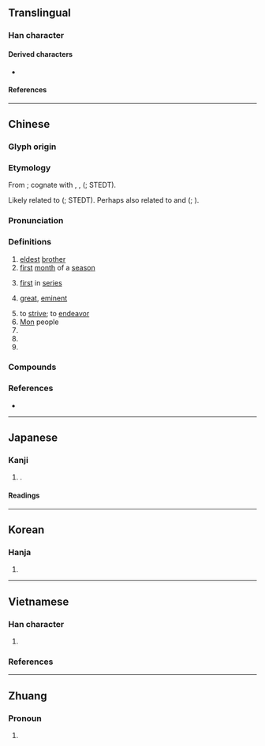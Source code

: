{{also|盂}}
{{character info}}
==Translingual==

===Han character===
{{Han char|rn=39|rad=子|as=05|sn=8|four=17107|canj=NDBT|ids=⿱子皿}}

====Derived characters====
* {{l|mul|[[𠗠]], [[𠵼]], [[𡝹]], [[𢛴]], [[掹]], [[𬈂]] (⿰氵孟), [[猛]], [[𣓶]], [[𪹁]], [[𤗖]], [[𤦕]], [[䁅]], [[𮃑]], [[𥺬]], [[𦁧]], [[艋]], [[蜢]], [[𧩌]], [[錳]], [[锰]], [[鯭]], [[勐]], [[䓝]], [[𤷪]]}}

====References====
{{Han ref|kx=0278.160|dkj=06960|dj=0546.110|hdz=21013.030|uh=5B5F}}

----

==Chinese==
{{zh-forms|alt=𥁪}}
{{zh-wp|zh:孟姓|en:Meng (surname)}}

===Glyph origin===
{{Han etym}}
{{Han compound|子|皿|c1=s|c2=p|t1=child; son|ls=psc}}

===Etymology===
From {{inh|zh|sit-pro|*maŋ||big; old; elder (brother, uncle)}}; cognate with {{cog|nun|ʈhi³¹ mɑŋ³¹|ʈhi³¹ '''mɑŋ³¹'''|old; elderly}}, {{cog|duu|tvmvng|tv'''mvng'''|elder sibling}}, {{cog|my|မင်း||monarch; king}} ({{zh-ref|Schuessler, 2007}}; STEDT).

Likely related to {{och-l|兄|older brother}} ({{zh-ref|Sagart, 1999}}; STEDT). Perhaps also related to {{och-l|芒|great; extensive}} and {{och-l|荒|vast; excessive; senile}} ({{zh-ref|Sagart, 1999}}; {{zh-ref|Schuessler, 2007}}).

===Pronunciation===
{{zh-pron
|m=mèng
|m-s=mong4
|c=maang6
|c-t=mang5
|g=men5/mung5
|g_note=men5 - vernacular; mung5 - literary
|h=pfs=men;gd=mên4
|j=meng3
|mb=māing
|md=mâing
|mn=bēng
|mn-t=mêng6
|w=3man
|x=mong4
|mc=y
|oc=y
|ma=
|cat=a,pn,n
}}

===Definitions===
{{zh-hanzi}}

# [[eldest]] [[brother]]
# [[first]] [[month]] of a [[season]]
# {{lb|zh|figuratively}} [[first]] in [[series]]
# {{lb|zh|figuratively}} [[great]], [[eminent]]
# to [[strive]]; to [[endeavor]]
# [[Mon]] people
# {{zh-short|孟子|[[Mencius]]; ''{{w|Mencius (book)|Mencius}}'' (book)}}
# {{zh-alt-form|猛|[[bold]]; [[powerful]]}}
# {{surname|zh}}

===Compounds===
{{zh-der|孟浪輕狂|孟母三遷|孟荀|孟母擇鄰|孟浪|孟公|孟春|孟秋|季孟之間|孟嘉落帽|季孟|孟母|孟嘗君|孟月|孟良盜馬|四孟|孟婆|孟詩韓筆|孔孟學會|孟冬|孟宗泣筍|孟麗君|孟非斯|孟陬|孟母斷織|孟宗竹|孟姜女|孟什維克|孔孟之道|孔孟|孟婆湯|優孟衣冠|孟夏|孟加拉|孟子|孟光舉案|梁孟|焦孟不離|浪孟|衣冠優孟|落帽孟嘉|論孟|孟村|孟家溪|孟樓|孟州|孟買|主孟|亞孟|優孟|公孟|姜孟|孟享|孟亭|孟仲叔季|孟侯|孟光|孟公孟姥|孟公投轄|孟勞|孟博登車|孟叟|孟嘗|孟姑姑|孟姜|孟姜女調|孟姥|孟娵|孟家蟬|孟常|孟廡|孟戲|孟晉|孟林筍|孟極|孟槐|孟樂|孟津|孟瀦|孟竹|孟織|孟藝|孟襄陽|孟說|孟諸|孟豬|孟賁|孟鄰|孟門|孟陽|孟青|孟青棒|孟韓|孟饗|孟鳥|孫孟|寒孟|施孟|春孟|月孟|桓孟|王孟|秋孟|賓孟|趙孟|鄒孟|韓孟|孟族|孟語}}

===References===
* {{R:yue:Hanzi}}

----

==Japanese==
{{wp|lang=ja}}

===Kanji===
{{ja-kanji|grade=|rs=子05}}

# {{n-g|Used in personal names}}.

====Readings====
{{ja-readings
|goon=みょう<みやう, もう<まう
|kanon=ぼう<ばう, もう<まう
|kanyoon=まん
|kun=おさ-<をさ-, かしら-, たけ-
|nanori=たけし, つとむ, はじめ, はる
}}

----

==Korean==

===Hanja===
{{ko-hanja|hangeul=[[맹]], [[망]]|rv=maeng, mang|mr=maeng, mang}}

# {{rfdef|ko|sort=子05}}

----

==Vietnamese==

===Han character===
{{vi-readings|rs=子05
|hanviet=mạnh-tdcndg;tdcntd;gdhn
|phienthiet=
|nom=mạnh-tdcndg;tdcntd;gdhn, mảnh-tdcndg
}}

# {{Nom form of|mạnh|[[strong]]; [[powerful]]; [[vigorous]]}}

===References===
<references/>

----

==Zhuang==

===Pronoun===
{{za-head|pronoun}}

# {{za-sawndip form of|mwngz|gloss=[[you]]}}